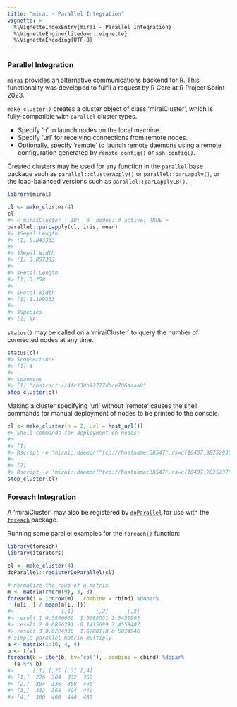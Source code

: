 ```yaml
---
title: "mirai - Parallel Integration"
vignette: >
  %\VignetteIndexEntry{mirai - Parallel Integration}
  %\VignetteEngine{litedown::vignette}
  %\VignetteEncoding{UTF-8}
---
```



### Parallel Integration

`mirai` provides an alternative communications backend for R. This functionality was developed to fulfil a request by R Core at R Project Sprint 2023.

`make_cluster()` creates a cluster object of class 'miraiCluster', which is fully-compatible with `parallel` cluster types.

  + Specify 'n' to launch nodes on the local machine.
  + Specify 'url' for receiving connections from remote nodes.
  + Optionally, specify 'remote' to launch remote daemons using a remote configuration generated by `remote_config()` or `ssh_config()`.

Created clusters may be used for any function in the `parallel` base package such as `parallel::clusterApply()` or `parallel::parLapply()`, or the load-balanced versions such as `parallel::parLapplyLB()`.

``` r
library(mirai)

cl <- make_cluster(4)
cl
#> < miraiCluster | ID: `0` nodes: 4 active: TRUE >
parallel::parLapply(cl, iris, mean)
#> $Sepal.Length
#> [1] 5.843333
#> 
#> $Sepal.Width
#> [1] 3.057333
#> 
#> $Petal.Length
#> [1] 3.758
#> 
#> $Petal.Width
#> [1] 1.199333
#> 
#> $Species
#> [1] NA
```

`status()` may be called on a 'miraiCluster` to query the number of connected nodes at any time.

``` r
status(cl)
#> $connections
#> [1] 4
#> 
#> $daemons
#> [1] "abstract://4fc130b92777dbce706aaaa8"
stop_cluster(cl)
```
Making a cluster specifying 'url' without 'remote' causes the shell commands for manual deployment of nodes to be printed to the console.

``` r
cl <- make_cluster(n = 2, url = host_url())
#> Shell commands for deployment on nodes:
#> 
#> [1]
#> Rscript -e 'mirai::daemon("tcp://hostname:38547",rs=c(10407,987529368,-709709383,-455625178,-350041489,-644694556,1812636565))'
#> 
#> [2]
#> Rscript -e 'mirai::daemon("tcp://hostname:38547",rs=c(10407,2025237564,31519412,1895592412,1818446374,-452272375,1687922752))'
stop_cluster(cl)
```

### Foreach Integration

A 'miraiCluster' may also be registered by [`doParallel`](https://cran.r-project.org/package=doParallel) for use with the [`foreach`](https://cran.r-project.org/package=foreach) package.

Running some parallel examples for the `foreach()` function:


``` r
library(foreach)
library(iterators)

cl <- make_cluster(4)
doParallel::registerDoParallel(cl)

# normalize the rows of a matrix
m <- matrix(rnorm(9), 3, 3)
foreach(i = 1:nrow(m), .combine = rbind) %dopar%
  (m[i, ] / mean(m[i, ]))
#>               [,1]       [,2]      [,3]
#> result.1 0.5860066  1.0688031 1.3451903
#> result.2 0.6856291 -0.1415699 2.4559407
#> result.3 0.8224936  1.6700118 0.5074946
# simple parallel matrix multiply
a <- matrix(1:16, 4, 4)
b <- t(a)
foreach(b = iter(b, by='col'), .combine = cbind) %dopar%
  (a %*% b)
#>      [,1] [,2] [,3] [,4]
#> [1,]  276  304  332  360
#> [2,]  304  336  368  400
#> [3,]  332  368  404  440
#> [4,]  360  400  440  480
```
